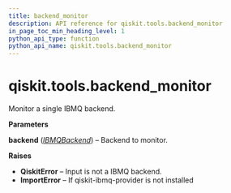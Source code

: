 ```yaml
---
title: backend_monitor
description: API reference for qiskit.tools.backend_monitor
in_page_toc_min_heading_level: 1
python_api_type: function
python_api_name: qiskit.tools.backend_monitor
---
```


<span id="qiskit-tools-backend-monitor" />

# qiskit.tools.backend\_monitor

<Function id="qiskit.tools.backend_monitor" isDedicatedPage={true} github="https://github.com/qiskit/qiskit/tree/stable/0.16/qiskit/tools/monitor/overview.py" signature="backend_monitor(backend)">
  Monitor a single IBMQ backend.

  **Parameters**

  **backend** ([*IBMQBackend*](qiskit.providers.ibmq.IBMQBackend "qiskit.providers.ibmq.IBMQBackend")) – Backend to monitor.

  **Raises**

  *   **QiskitError** – Input is not a IBMQ backend.
  *   **ImportError** – If qiskit-ibmq-provider is not installed
</Function>


